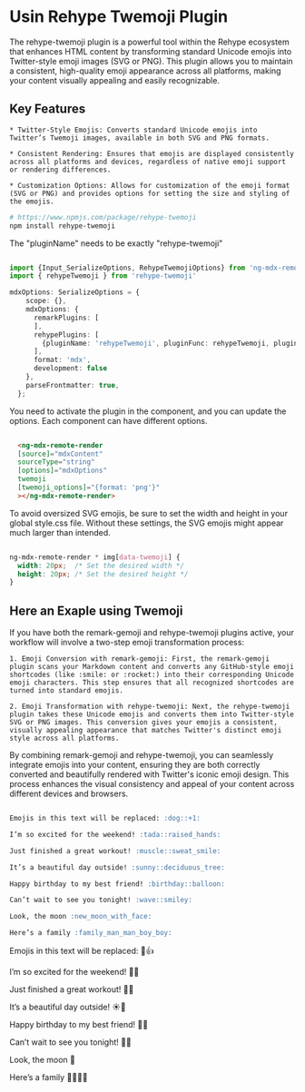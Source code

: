 # Usin Rehype Twemoji Plugin

The rehype-twemoji plugin is a powerful tool within the Rehype ecosystem that enhances HTML content by transforming standard Unicode emojis into Twitter-style emoji images (SVG or PNG). This plugin allows you to maintain a consistent, high-quality emoji appearance across all platforms, making your content visually appealing and easily recognizable.

## Key Features

    * Twitter-Style Emojis: Converts standard Unicode emojis into Twitter’s Twemoji images, available in both SVG and PNG formats.

    * Consistent Rendering: Ensures that emojis are displayed consistently across all platforms and devices, regardless of native emoji support or rendering differences.

    * Customization Options: Allows for customization of the emoji format (SVG or PNG) and provides options for setting the size and styling of the emojis.

```bash
# https://www.npmjs.com/package/rehype-twemoji
npm install rehype-twemoji
```

The "pluginName" needs to be exactly "rehype-twemoji"

```typescript

import {Input_SerializeOptions, RehypeTwemojiOptions} from 'ng-mdx-remote';
import { rehypeTwemoji } from 'rehype-twemoji'

mdxOptions: SerializeOptions = {
    scope: {},
    mdxOptions: {
      remarkPlugins: [
      ], 
      rehypePlugins: [
        {pluginName: 'rehypeTwemoji', pluginFunc: rehypeTwemoji, pluginOptions: {format: 'svg', source: 'https://cdn.jsdelivr.net/gh/twitter/twemoji@latest'} satisfies RehypeTwemojiOptions},
      ],
      format: 'mdx',
      development: false
    },
    parseFrontmatter: true,
  };

```

You need to activate the plugin in the component, and you can update the options. Each component can have different options.

```html

  <ng-mdx-remote-render 
  [source]="mdxContent" 
  sourceType="string" 
  [options]="mdxOptions" 
  twemoji
  [twemoji_options]="{format: 'png'}"
  ></ng-mdx-remote-render>

```

To avoid oversized SVG emojis, be sure to set the width and height in your global style.css file. Without these settings, the SVG emojis might appear much larger than intended.

```css

ng-mdx-remote-render * img[data-twemoji] {
  width: 20px;  /* Set the desired width */
  height: 20px; /* Set the desired height */
}

```

## Here an Exaple using Twemoji

If you have both the remark-gemoji and rehype-twemoji plugins active, your workflow will involve a two-step emoji transformation process:

    1. Emoji Conversion with remark-gemoji: First, the remark-gemoji plugin scans your Markdown content and converts any GitHub-style emoji shortcodes (like :smile: or :rocket:) into their corresponding Unicode emoji characters. This step ensures that all recognized shortcodes are turned into standard emojis.

    2. Emoji Transformation with rehype-twemoji: Next, the rehype-twemoji plugin takes these Unicode emojis and converts them into Twitter-style SVG or PNG images. This conversion gives your emojis a consistent, visually appealing appearance that matches Twitter's distinct emoji style across all platforms.

By combining remark-gemoji and rehype-twemoji, you can seamlessly integrate emojis into your content, ensuring they are both correctly converted and beautifully rendered with Twitter's iconic emoji design. This process enhances the visual consistency and appeal of your content across different devices and browsers.

```markdown

Emojis in this text will be replaced: :dog::+1:

I’m so excited for the weekend! :tada::raised_hands:

Just finished a great workout! :muscle::sweat_smile:

It’s a beautiful day outside! :sunny::deciduous_tree:

Happy birthday to my best friend! :birthday::balloon:

Can’t wait to see you tonight! :wave::smiley:

Look, the moon :new_moon_with_face:

Here’s a family :family_man_man_boy_boy:


```

Emojis in this text will be replaced: :dog::+1:

I’m so excited for the weekend! :tada::raised_hands:

Just finished a great workout! :muscle::sweat_smile:

It’s a beautiful day outside! :sunny::deciduous_tree:

Happy birthday to my best friend! :birthday::balloon:

Can’t wait to see you tonight! :wave::smiley:

Look, the moon :new_moon_with_face:

Here’s a family :family_man_man_boy_boy:
